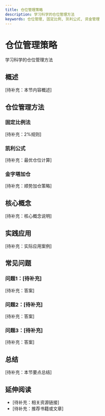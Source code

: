 ```yaml
---
title: 仓位管理策略
description: 学习科学的仓位管理方法
keywords: 仓位管理, 固定比例, 凯利公式, 资金管理
---
```


# 仓位管理策略

学习科学的仓位管理方法

## 概述

[待补充：本节内容概述]

## 仓位管理方法

### 固定比例法
[待补充：2%规则]

### 凯利公式
[待补充：最优仓位计算]

### 金字塔加仓
[待补充：顺势加仓策略]

## 核心概念

[待补充：核心概念说明]

## 实践应用

[待补充：实际应用案例]

## 常见问题

### 问题1：[待补充]
[待补充：答案]

### 问题2：[待补充]
[待补充：答案]

### 问题3：[待补充]
[待补充：答案]

## 总结

[待补充：本节要点总结]

## 延伸阅读

- [待补充：相关资源链接]
- [待补充：推荐书籍或文章]

